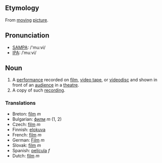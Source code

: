 == Etymology ==

From [[moving]] [[picture]].

== Pronunciation ==
*[[w:SAMPA|SAMPA]]: /'mu:vi/
*[[w:IPA|IPA]]: /ˈmuːvi/

== Noun ==

#A [[performance]] recorded on [[film]], [[video tape]], or [[videodisc]] and shown in front of an [[audience]] in a [[theatre]].
#A copy of such [[recording]].

=== Translations ===
*Breton: [[film]] ''m''
*Bulgarian: [[филм]] ''m'' (1, 2)
*Czech: [[film]] ''m''
*Finnish: [[elokuva]]
*French: [[film]] ''m''
*German: [[Film]] ''m''
*Slovak: [[film#Slovak|film]] ''m''
*Spanish: [[película]] ''f''
*Dutch: [[film]] ''m''